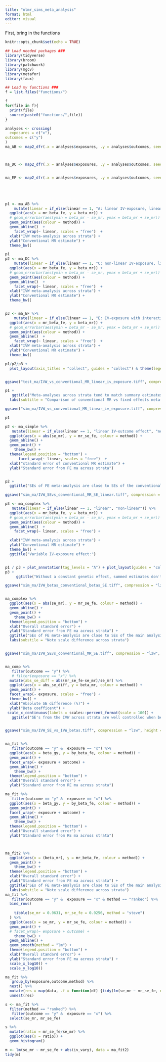 ```yaml
---
title: "nlmr_sims_meta_analysis"
format: html
editor: visual
---
```


First, bring in the functions

```r
knitr::opts_chunk$set(echo = TRUE)

## Load needed packages ###
library(tidyverse)
library(broom)
library(patchwork)
library(mgcv)
library(metafor)
library(faux)

## Load my functions ###
f = list.files("functions/")

f
for(file in f){
  print(file)
  source(paste0("functions/",file))
}

```


```r
analyses <- crossing(
  exposures = c("x"),
outcomes = c("y")
)
ma_AB <- map2_dfr(.x = analyses$exposures, .y = analyses$outcomes, seed = 2023, .f = run_linear_plots_meta_analysis, replicates =100, n = 25000)



ma_DC <- map2_dfr(.x = analyses$exposures, .y = analyses$outcomes, seed = 2023, .f = run_linear_plots_meta_analysis_varied_iv, replicates =100, n = 25000)


ma_EF <- map2_dfr(.x = analyses$exposures, .y = analyses$outcomes, seed = 2023, .f = run_linear_plots_meta_analysis_interaction, replicates =100, n = 25000)





p1 <- ma_AB %>%
    mutate(linear = if_else(linear == 1, "A: linear IV-exposure, linear IV-outcome", "B:linear IV-exposure,non-linear IV outcome effect")) %>%
  ggplot(aes(x = mr_beta_fe, y = beta_mr)) +
  # geom_errorbar(aes(ymin = beta_mr - se_mr, ymax = beta_mr + se_mr)) +
  geom_point(aes(colour = method)) +
  geom_abline()  +
    facet_wrap(~ linear, scales = "free")  +
  xlab("IVW meta-analysis across strata") +
  ylab("Conventional MR estimate") +
  theme_bw() 

p1
p2 <- ma_DC %>%
    mutate(linear = if_else(linear == 1, "C: non-linear IV-exposure, linear IV-outcome", "D:non-linear IV-exposure,non-linear IV outcome effect")) %>%
  ggplot(aes(x = mr_beta_fe, y = beta_mr)) +
  # geom_errorbar(aes(ymin = beta_mr - se_mr, ymax = beta_mr + se_mr)) +
  geom_point(aes(colour = method)) +
  geom_abline()  +
    facet_wrap(~ linear, scales = "free")  +
  xlab("IVW meta-analysis across strata") +
  ylab("Conventional MR estimate") +
  theme_bw()


p3 <- ma_EF %>%
    mutate(linear = if_else(linear == 1, "E: IV-exposure with interaction, linear IV-outcome", "F: IV-exposure with interaction,non-linear IV outcome")) %>%
  ggplot(aes(x = mr_beta_fe, y = beta_mr)) +
  # geom_errorbar(aes(ymin = beta_mr - se_mr, ymax = beta_mr + se_mr)) +
  geom_point(aes(colour = method)) +
  geom_abline()  +
    facet_wrap(~ linear, scales = "free")  +
  xlab("IVW meta-analysis across strata") +
  ylab("Conventional MR estimate") +
  theme_bw()

p1/p2/p3 +
  plot_layout(axis_titles = "collect", guides = "collect") & theme(legend.position = 'bottom')


ggsave("test_ma/IVW_vs_conventional_MR_linear_iv_exposure.tiff", compression = "lzw", height = 8, width = 8)

p1 +
   ggtitle("Meta-analyses across strata tend to match summary estimates in simulations") +
  labs(subtitle = "Comparison of conventional MR vs fixed effects meta-analysis across strata") 

ggsave("sim_ma/IVW_vs_conventional_MR_linear_iv_exposure.tiff", compression = "lzw", height = 8, width = 8)

p1

p2 <- ma_simple %>%
   mutate(linear = if_else(linear == 1, "linear IV-outcome effect", "non-linear IV outcome effect")) %>%
  ggplot(aes(x = abs(se_mr), y = mr_se_fe, colour = method)) +
  geom_abline() +
  geom_point() +
    theme_bw() +
  theme(legend.position = "bottom") +
      facet_wrap(~ linear, scales = "free")  +
  xlab("standard error of conventional MR estimate") +
  ylab("Standard error from FE ma across strata")


p2 +
  ggtitle("SEs of FE meta-analysis are close to SEs of the conventional analysis but smaller ") 

ggsave("sim_ma/IVW_SEvs_conventional_MR_SE_linear.tiff", compression = "lzw", height = 8, width = )

p3 <- ma_complex %>%
   mutate(linear = if_else(linear == 1, "linear", "non-linear")) %>%
  ggplot(aes(x = mr_beta_fe, y = beta_mr)) +
  # geom_errorbar(aes(ymin = beta_mr - se_mr, ymax = beta_mr + se_mr)) +
  geom_point(aes(colour = method)) +
  geom_abline()  +
    facet_wrap(~ linear, scales = "free") +

  xlab("IVW meta-analysis across strata") +
  ylab("Conventional MR estimate") +
  theme_bw() +
  ggtitle("Variable IV-exposure effect:")


p1 / p3 + plot_annotation(tag_levels = "A") + plot_layout(guides = "collect") & theme(legend.position = 'right')
p3 +
     ggtitle("Without a constant genetic effect, summed estimates don't always match") 

ggsave("sim_ma/IVW_betas_conventional_betas_SE.tiff", compression = "lzw", height = 8, width = )


ma_complex %>%
  ggplot(aes(x = abs(se_mr), y = mr_se_fe, colour = method)) +
  geom_abline() +
  geom_point() +
    theme_bw() +
  theme(legend.position = "bottom") +
  xlab("Overall standard error") +
  ylab("Standard error from FE ma across strata") +
  ggtitle("SEs of FE meta-analysis are close to SEs of the main analysis but \ndiffer with differing distributions ") +
  labs(substile = "Note scale difference across strata")


ggsave("sim_ma/IVW_SEvs_conventional_MR_SE.tiff", compression = "lzw", height = 8, width = )


ma_comp %>%  
   filter(outcome == "y") %>%
   # filter(exposure == "x") %>%
  mutate(abs_se_diff = abs(mr_se_fe-se_mr)/se_mr) %>%
  ggplot(aes(x = abs_se_diff, y = beta_mr, colour = method)) +
  geom_point() +
  facet_wrap(~ exposure, scales = "free") +
  theme_bw() +
  xlab("Absolute SE difference (%)") +
  ylab("Beta coefficent") +
 scale_x_continuous(labels = scales::percent_format(scale = 100)) +
   ggtitle("SE's from the IVW across strata are well controlled when betas \nare relatively small ")


ggsave("sim_ma/IVW_SE_vs_IVW_betas.tiff", compression = "lzw", height = 10, width = 10)


ma_fit %>%
   filter(outcome == "y" &  exposure == "x") %>%
  ggplot(aes(x = beta_gy, y = by_beta_fe, colour = method)) +
  geom_point() +
  facet_wrap(~ exposure + outcome) +
  geom_abline() +
    theme_bw() +
  theme(legend.position = "bottom") +
  xlab("Overall standard error") +
  ylab("Standard error from RE ma across strata")

ma_fit %>%
   filter(outcome == "y" &  exposure == "x") %>%
  ggplot(aes(x = beta_gy, y = by_beta_fe, colour = method)) +
  geom_point() +
  facet_wrap(~ exposure + outcome) +
  geom_abline() +
    theme_bw() +
  theme(legend.position = "bottom") +
  xlab("Overall standard error") +
  ylab("Standard error from RE ma across strata")



ma_fit2 %>%
  ggplot(aes(x = (beta_mr), y = mr_beta_fe, colour = method)) +
  geom_point() +
    theme_bw() +
  theme(legend.position = "bottom") +
  xlab("Overall standard error") +
  ylab("Standard error from FE ma across strata") +
  ggtitle("SEs of FE meta-analysis are close to SEs of the main analysis but \ndiffer with differing distributions ") +
  labs(substile = "Note scale difference across strata")
ma_fit %>%
   filter(outcome == "y" &  exposure == "x" & method == "ranked") %>%
  bind_rows(
    
    tibble(se_mr = 0.0631, mr_se_fe = 0.0256, method = "steve")
  ) %>%
  ggplot(aes(x = se_mr, y = mr_se_fe, colour = method)) +
  geom_point() +
  # facet_wrap(~ exposure + outcome) +
    theme_bw() +
  geom_abline() +
  geom_smooth(method = "lm") +
  theme(legend.position = "bottom") +
  xlab("Overall standard error") +
  ylab("Standard error from FE ma across strata") +
  scale_x_log10() +
  scale_y_log10()

ma_fit %>%
   group_by(exposure,outcome,method) %>%
  nest() %>%
  mutate(res = map(data, .f = function(df) {tidy(lm(se_mr ~ mr_se_fe, data = df))})) %>%
  unnest(res)

s <- ma_fit %>%
  filter(method == "ranked") %>%
   filter(outcome == "y" &  exposure == "x") %>%
  select(se_mr, mr_se_fe)

s %>%
  mutate(ratio = mr_se_fe/se_mr) %>%
  ggplot(aes(x = ratio)) +
  geom_histogram()

m <- lm(se_mr ~ mr_se_fe + abs(iv_vary), data = ma_fit2)
tidy(m)
```




```r

```

